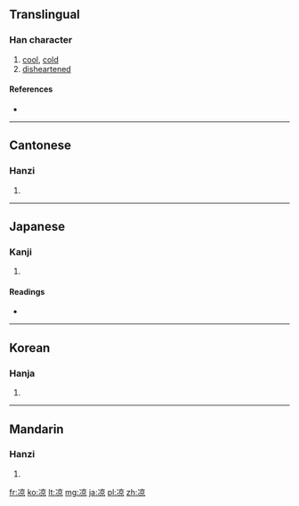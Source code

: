 {{also|涼}}
==Translingual==
{{stroke order|strokes=10}}

===Han character===
{{Han char|rn=15|rad=冫|as=08|sn=10|four=|canj=戈一卜口火 (IMYRF)|ids=⿰[[冫]][[京]]}}

# [[cool]], [[cold]]
# [[disheartened]]

====References====
* {{Han ref|kx=0132.410|dkj=01665|dj=0296.290|hdz=10299.090|uh=51C9|ud=20937}}

----

==Cantonese==

===Hanzi===
{{yue-hanzi|jyut=loeng4|y=leung4|tra=涼}}

# {{defn|lang=yue|sort=水08}}

----

==Japanese==

===Kanji===
{{ja-kanji|grade=|rs=冫08}}

# {{defn|lang=ja|sort=冫08}}

====Readings====
* {{ja-readings|on=[[りょう]] (ryō)|kun=[[すずしい]] (suzushii)}}

----

==Korean==

===Hanja===
{{ko-hanja|hangeul=량|rv=ryang|mr=ryang|y=lyang}}

# {{defn|lang=ko|sort=冫08}}

----

==Mandarin==

===Hanzi===
{{cmn-hanzi|tra=涼|pin=[[liáng]] ([[liang2]])|wg=liang<sup>2</sup>}}

# {{defn|lang=cmn|sort=冫08}}

[[fr:凉]]
[[ko:凉]]
[[lt:凉]]
[[mg:凉]]
[[ja:凉]]
[[pl:凉]]
[[zh:凉]]